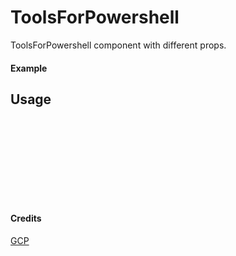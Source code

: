 
<Meta of={ToolsForPowershell} title="GCP/ToolsForPowershell" />

# ToolsForPowershell

ToolsForPowershell component with different props.

#### Example

<Canvas of={ToolsForPowershell.Primary} />

## Usage

```ts
import { ToolsForPowershell } from "yadl-ui";

const Example = () => {
  return (
      <ToolsForPowershell />
  );
};

export default Example;
```

#### Credits
[GCP](https://cloud.google.com/icons)
